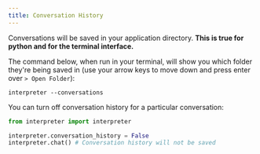 ---
title: Conversation History
---

Conversations will be saved in your application directory. **This is true for python and for the terminal interface.**

The command below, when run in your terminal, will show you which folder they're being saved in (use your arrow keys to move down and press enter over `> Open Folder`):

```shell
interpreter --conversations
```

You can turn off conversation history for a particular conversation:

```python
from interpreter import interpreter

interpreter.conversation_history = False
interpreter.chat() # Conversation history will not be saved
```